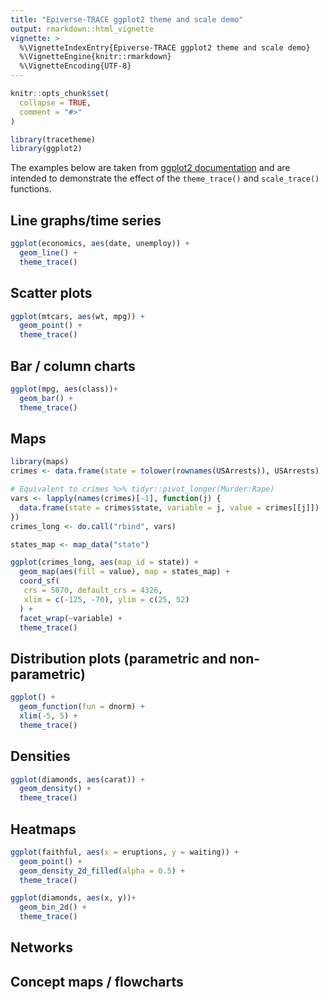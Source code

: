 ```yaml
---
title: "Epiverse-TRACE ggplot2 theme and scale demo"
output: rmarkdown::html_vignette
vignette: >
  %\VignetteIndexEntry{Epiverse-TRACE ggplot2 theme and scale demo}
  %\VignetteEngine{knitr::rmarkdown}
  %\VignetteEncoding{UTF-8}
---
```


```r
knitr::opts_chunk$set(
  collapse = TRUE,
  comment = "#>"
)
```

```r
library(tracetheme)
library(ggplot2)

```

The examples below are taken from [ggplot2 documentation](https://ggplot2.tidyverse.org/) and are intended to demonstrate the effect of the `theme_trace()` and `scale_trace()` functions.

## Line graphs/time series

```r
ggplot(economics, aes(date, unemploy)) + 
  geom_line() +
  theme_trace()
```

## Scatter plots

```r
ggplot(mtcars, aes(wt, mpg)) + 
  geom_point() +
  theme_trace()
```

## Bar / column charts

```r
ggplot(mpg, aes(class))+
  geom_bar() +
  theme_trace()
```

## Maps

```r
library(maps)
crimes <- data.frame(state = tolower(rownames(USArrests)), USArrests)

# Equivalent to crimes %>% tidyr::pivot_longer(Murder:Rape)
vars <- lapply(names(crimes)[-1], function(j) {
  data.frame(state = crimes$state, variable = j, value = crimes[[j]])
})
crimes_long <- do.call("rbind", vars)

states_map <- map_data("state")

ggplot(crimes_long, aes(map_id = state)) +
  geom_map(aes(fill = value), map = states_map) +
  coord_sf(
   crs = 5070, default_crs = 4326,
   xlim = c(-125, -70), ylim = c(25, 52)
  ) +
  facet_wrap(~variable) +
  theme_trace()
```

## Distribution plots (parametric and non-parametric) 

```r
ggplot() +
  geom_function(fun = dnorm) +
  xlim(-5, 5) +
  theme_trace()
```

## Densities

```r
ggplot(diamonds, aes(carat)) +
  geom_density() +
  theme_trace()
```

## Heatmaps

```r
ggplot(faithful, aes(x = eruptions, y = waiting)) +
  geom_point() +
  geom_density_2d_filled(alpha = 0.5) +
  theme_trace()
```

```r
ggplot(diamonds, aes(x, y))+ 
  geom_bin_2d() +
  theme_trace()
```

## Networks

## Concept maps / flowcharts
